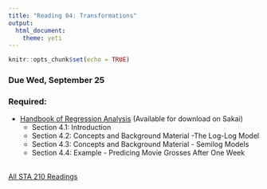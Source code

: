 ```yaml
---
title: "Reading 04: Transformations"
output: 
  html_document: 
    theme: yeti
---
```


```r
knitr::opts_chunk$set(echo = TRUE)
```

### Due Wed, September 25

### Required:

- [Handbook of Regression Analysis](http://sakai.duke.edu) (Available for download on Sakai)
    - Section 4.1: Introduction
    - Section 4.2: Concepts and Background Material -The Log-Log Model
    - Section 4.3: Concepts and Background Material - Semilog Models
    - Section 4.4: Example - Predicing Movie Grosses After One Week
<br><br>

[All STA 210 Readings](readings.html)